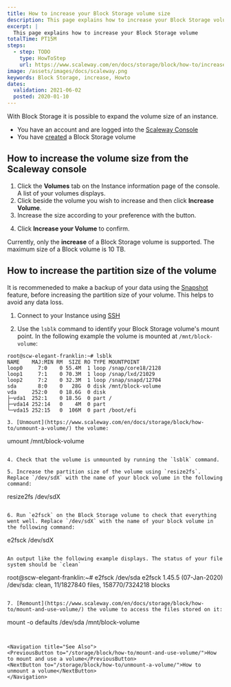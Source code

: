 ```yaml
---
title: How to increase your Block Storage volume size
description: This page explains how to increase your Block Storage volume
excerpt: |
  This page explains how to increase your Block Storage volume
totalTime: PT15M
steps:
  - step: TODO
    type: HowToStep
    url: https://www.scaleway.com/en/docs/storage/block/how-to/increase-block-volume
image: /assets/images/docs/scaleway.png
keywords: Block Storage, increase, Howto
dates:
  validation: 2021-06-02
  posted: 2020-01-10
---
```


With Block Storage it is possible to expand the volume size of an instance.

<Message type="requirement">

- You have an account and are logged into the [Scaleway Console](https://console.scaleway.com/) 
- You have [created](/storage/block/how-to/create-a-volume/) a Block Storage volume

</Message>

## How to increase the volume size from the Scaleway console

1. Click the **Volumes** tab on the Instance information page of the console. A list of your volumes displays.
2. Click <Icon name="more" /> beside the volume you wish to increase and then click **Increase Volume**.
3. Increase the size according to your preference with the <Icon name="plus" /> button. 
  <Lightbox src="scaleway-increase-volume-modal.png" alt="" />

4. Click **Increase your Volume** to confirm.
  <Message type="note">

  Currently, only the **increase** of a Block Storage volume is supported. The maximum size of a Block volume is 10 TB.
 
  </Message>

## How to increase the partition size of the volume

<Message type="tip">

It is recommeneded to make a backup of your data using the [Snapshot](https://www.scaleway.com/en/docs/compute/instances/how-to/create-a-snapshot/) feature, before increasing the partition size of your volume. This helps to avoid any data loss. 

</Message>


1. Connect to your Instance using [SSH](https://www.scaleway.com/en/docs/compute/instances/how-to/connect-to-instance/)

2. Use the `lsblk` command to identify your Block Storage volume's mount point. In the following example the volume is mounted at `/mnt/block-volume`: 

  ```
  root@scw-elegant-franklin:~# lsblk
  NAME    MAJ:MIN RM  SIZE RO TYPE MOUNTPOINT
  loop0     7:0    0 55.4M  1 loop /snap/core18/2128
  loop1     7:1    0 70.3M  1 loop /snap/lxd/21029
  loop2     7:2    0 32.3M  1 loop /snap/snapd/12704
  sda       8:0    0   28G  0 disk /mnt/block-volume
  vda     252:0    0 18.6G  0 disk
  ├─vda1  252:1    0 18.5G  0 part /
  ├─vda14 252:14   0    4M  0 part
  └─vda15 252:15   0  106M  0 part /boot/efi

3. [Unmount](https://www.scaleway.com/en/docs/storage/block/how-to/unmount-a-volume/) the volume:

  ```
  umount /mnt/block-volume
  ```

4. Check that the volume is unmounted by running the `lsblk` command. 

5. Increase the partition size of the volume using `resize2fs`. Replace `/dev/sdX` with the name of your block volume in the following command:

  ```
  resize2fs /dev/sdX
  ```

6. Run `e2fsck` on the Block Storage volume to check that everything went well. Replace `/dev/sdX` with the name of your block volume in the following command:

  ```
  e2fsck /dev/sdX
  ```

  An output like the following example displays. The status of your file system should be `clean`

  ```
  root@scw-elegant-franklin:~# e2fsck /dev/sda
  e2fsck 1.45.5 (07-Jan-2020)
  /dev/sda: clean, 11/1827840 files, 158770/7324218 blocks
  ```

7. [Remount](https://www.scaleway.com/en/docs/storage/block/how-to/mount-and-use-volume/) the volume to access the files stored on it: 

  ```
  mount -o defaults /dev/sda /mnt/block-volume
  ```


<Navigation title="See Also">
  <PreviousButton to="/storage/block/how-to/mount-and-use-volume/">How to mount and use a volume</PreviousButton>
  <NextButton to="/storage/block/how-to/unmount-a-volume/">How to unmount a volume</NextButton>
</Navigation>